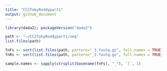 ```yaml
---
title: "CC2TokyRoddypart1"
output: github_document
---
```


```r
library(dada2); packageVersion("dada2")
```
```r
path <- "~/CC2TokyRoddypart1/seq"
list.files(path)
```
```r
fnFs <- sort(list.files(path, pattern="_1.fastq.gz", full.names = TRUE))
fnRs <- sort(list.files(path, pattern="_2.fastq.gz", full.names = TRUE))
```

```r
sample.names <- sapply(strsplit(basename(fnFs), "_"), `[`, 1)
```







